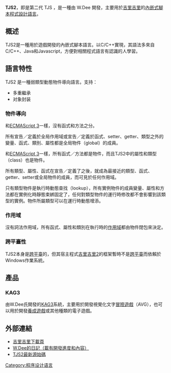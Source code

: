 {{Infobox programming language
|name = TJS2
|logo =
|paradigm = [[函數式編程|funtional]], [[物件導向程式設計|Object-oriented]], [[結構化程式設計|structured]], [[指令式編程|imperative]]
|year =
|designer = W.Dee
|typing = [[Type_system#Static_and_dynamic_typing|Dynamic]], [[Type_system#Strong_and_weak_typing|weak]], [[Type_system#Safely_and_unsafely_typed_systems|safe]]
|implementations = [[吉里吉里|吉里吉里]]
|dialects =
|influenced_by = [[C|C]], [[C++|C++]], [[Java|Java]], [[JavaScript|JavaScript]]
|influenced =
|operating_system = [[跨平台|跨平台]]
|license =
|website = http://kikyou.info/tvp/
}}

'''TJS2'''，即是第二代 TJS ，是一種由 W.Dee 開發，主要用於[[吉里吉里|吉里吉里]]的[[腳本語言#可扩展/可嵌入语言|內嵌式]][[腳本語言|腳本]][[程式設計語言|程式設計語言]]。

== 概述 ==
TJS2是一種用於遊戲開發的內嵌式腳本語言。以C/C++實現，其語法多來自C/C++、Java和Javascript，方便對相關程式語言有認識的人學習。

== 語言特性 ==
TJS2 是一種弱類型動態物件導向語言。支持：
* 多重繼承
* 对象封装
=== 物件導向 ===
和[[ECMAScript|ECMAScript 3]]一樣，沒有函式和方法之分。

所有宣告／定義於全局作用域或宣告／定義於函式、setter、getter、類型之外的變量、函式、類別、屬性都是全局物件（global）的成員。

和[[ECMAScript|ECMAScript 3]]一樣，所有函式／方法都是物件，而且TJS2中的屬性和類型（class）也是物件。

所有類型、屬性、函式在宣告／定義了之後，就成為最接近的類型、函式、getter、setter或全局物件的成員，而可見於任何作用域。

只有類型物件是執行時動態查找（lookup），所有實例物件的成員變量、屬性和方法都在實例化時靜態束綁固定了，任何對類型物件的運行時修改都不會影響到該類型的實例。物件所屬類型可以在運行時動態增添。

=== 作用域 ===
沒有詞法作用域，所有函式、屬性和類別在執行時的[[作用域|作用域]]都由物件閉包來決定。

=== 跨平臺性 ===
TJS2本身是[[跨平臺|跨平臺]]的，但其宿主程式[[吉里吉里2|吉里吉里2]]的框架暫時不是[[跨平臺|跨平臺]]而依賴於Windows作業系統。

== 產品 ==
=== KAG3 ===
由W.Dee氏開發的[[吉里吉里#KAG3|KAG3]]系統，主要用於開發視覺化文字[[冒險遊戲|冒險遊戲]]（AVG），也可以用於開發[[養成遊戲|養成遊戲]]或其他種類的電子遊戲。

== 外部連結 ==
* [https://web.archive.org/web/20070518171021/http://kikyou.info/tvp/ 吉里吉里下載頁]
* [https://web.archive.org/web/20070529043219/http://kikyou.info/diary/ W.Dee的日記（載有開發進度和內容）]
* [https://sv.kikyou.info/trac/kirikiri/browser/kirikiri2/trunk/kirikiri2/src/core/tjs2 TJS2最新源始碼]{{Dead link|date=2018年6月 |bot=InternetArchiveBot |fix-attempted=no }}
{{程序设计语言|TJS2}}

[[Category:程序设计语言|Category:程序设计语言]]